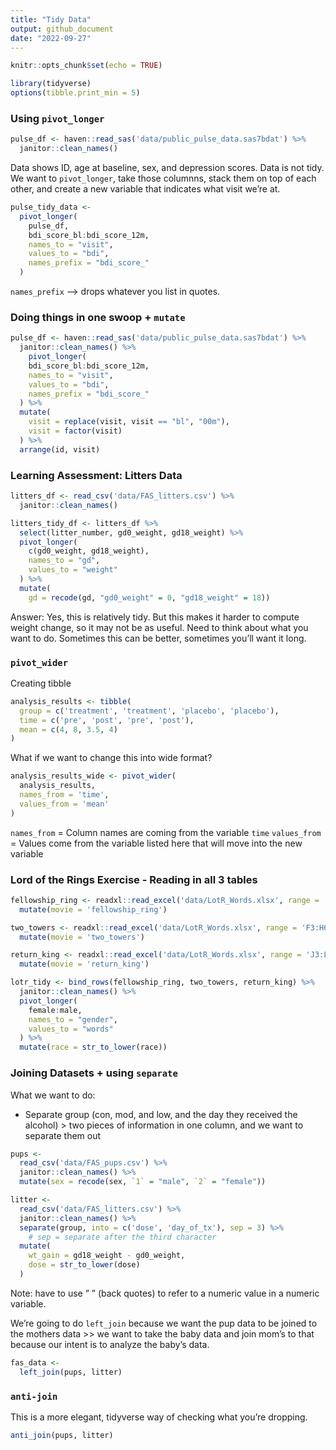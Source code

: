 ```yaml
---
title: "Tidy Data"
output: github_document
date: "2022-09-27"
---
```


```r
knitr::opts_chunk$set(echo = TRUE)
```

```r
library(tidyverse)
options(tibble.print_min = 5)
```

### Using `pivot_longer`
```r
pulse_df <- haven::read_sas('data/public_pulse_data.sas7bdat') %>%
  janitor::clean_names()
```
Data shows ID, age at baseline, sex, and depression scores. Data is not tidy.
We want to `pivot_longer`, take those columnns, stack them on top of each other, and create a new variable that indicates what visit we're at.

```r
pulse_tidy_data <-
  pivot_longer(
    pulse_df, 
    bdi_score_bl:bdi_score_12m,
    names_to = "visit",
    values_to = "bdi",
    names_prefix = "bdi_score_"
  )
```
`names_prefix` --> drops whatever you list in quotes.

### Doing things in one swoop + `mutate`
```r
pulse_df <- haven::read_sas('data/public_pulse_data.sas7bdat') %>%
  janitor::clean_names() %>% 
    pivot_longer(
    bdi_score_bl:bdi_score_12m,
    names_to = "visit",
    values_to = "bdi",
    names_prefix = "bdi_score_"
  ) %>% 
  mutate(
    visit = replace(visit, visit == "bl", "00m"),
    visit = factor(visit)
  ) %>% 
  arrange(id, visit)
```


### Learning Assessment: Litters Data
```r
litters_df <- read_csv('data/FAS_litters.csv') %>% 
  janitor::clean_names()

litters_tidy_df <- litters_df %>% 
  select(litter_number, gd0_weight, gd18_weight) %>% 
  pivot_longer(
    c(gd0_weight, gd18_weight),
    names_to = "gd",
    values_to = "weight"
  ) %>% 
  mutate(
    gd = recode(gd, "gd0_weight" = 0, "gd18_weight" = 18))
```
Answer: Yes, this is relatively tidy. But this makes it harder to compute weight change, so it may not be as useful. 
Need to think about what you want to do. Sometimes this can be better, sometimes you'll want it long. 


### `pivot_wider`
Creating tibble
```r
analysis_results <- tibble(
  group = c('treatment', 'treatment', 'placebo', 'placebo'),
  time = c('pre', 'post', 'pre', 'post'),
  mean = c(4, 8, 3.5, 4)
)
```

What if we want to change this into wide format? 
```r
analysis_results_wide <- pivot_wider(
  analysis_results,
  names_from = 'time',
  values_from = 'mean'
)
```

`names_from` = Column names are coming from the variable `time`
`values_from` = Values come from the variable listed here that will move into the new variable


### Lord of the Rings Exercise - Reading in all 3 tables
```r
fellowship_ring <- readxl::read_excel('data/LotR_Words.xlsx', range = 'B3:D6') %>% 
  mutate(movie = 'fellowship_ring')

two_towers <- readxl::read_excel('data/LotR_Words.xlsx', range = 'F3:H6') %>% 
  mutate(movie = 'two_towers')

return_king <- readxl::read_excel('data/LotR_Words.xlsx', range = 'J3:L6') %>% 
  mutate(movie = 'return_king')

lotr_tidy <- bind_rows(fellowship_ring, two_towers, return_king) %>% 
  janitor::clean_names() %>% 
  pivot_longer(
    female:male,
    names_to = "gender",
    values_to = "words"
  ) %>% 
  mutate(race = str_to_lower(race))
```


### Joining Datasets + using `separate`

What we want to do: 

* Separate group (con, mod, and low, and the day they received the alcohol) > two pieces of information in one column, and we want to separate them out


```r
pups <-
  read_csv('data/FAS_pups.csv') %>% 
  janitor::clean_names() %>% 
  mutate(sex = recode(sex, `1` = "male", `2` = "female"))

litter <-
  read_csv('data/FAS_litters.csv') %>% 
  janitor::clean_names() %>% 
  separate(group, into = c('dose', 'day_of_tx'), sep = 3) %>% 
    # sep = separate after the third character
  mutate(
    wt_gain = gd18_weight - gd0_weight,
    dose = str_to_lower(dose)
  )
```

Note: have to use " ` ` " (back quotes) to refer to a numeric value in a numeric variable.

We're going to do `left_join` because we want the pup data to be joined to the mothers data >> we want to take the baby data and join mom's to that because our intent is to analyze the baby's data.

```r
fas_data <- 
  left_join(pups, litter)
```


### `anti-join`
This is a more elegant, tidyverse way of checking what you're dropping.
```r
anti_join(pups, litter)
```


